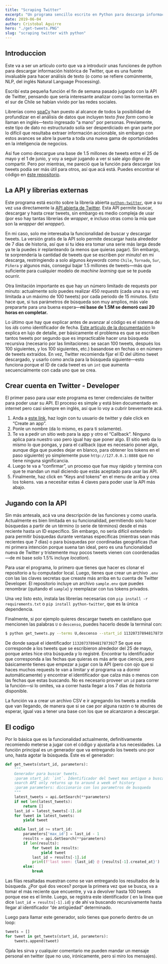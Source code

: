 ```yaml
---
title: "Scraping Twitter"
excerpt: "Un programa sencillo escrito en Python para descarga información histórica de Twitter"
date: 2019-06-04
author: Cristobal Aguirre
hero: "./get-tweets.PNG"
slug: "scraping twitter with python"
---
```


## Introduccion

Este va a ser un articulo corto que va a introducir unas funciones de python para descargar información histórica de Twitter, que es una fuente invaluable para hacer análisis de texto (o como se refiere comúnmente, NLP, del inglés Natural Language Processing).

Escribí esta pequeña función el fin de semana pasado jugando con la API de Twitter, pensando que sería interesante analizar como las tormentas en el sur de Chile se habían vivido por las redes sociales.

Librerías como [spaCy](https://spacy.io) han puesto al alcance de todos la posibilidad de profundizar en el análisis de datos que incluyen texto _free form_ como le llaman en inglés—texto ingresado “a mano” por personas. Previamente, este tipo de dato no estructurado solía ser desperdiciado en gran parte por lo difícil que resultaba extraer información accionable, sin embargo con estos avances se abre la puerta a toda una nueva gama de oportunidades en la inteligencia de negocios.

Así fue como descargue una base de 1.5 millones de tweets entre el 25 de mayo y el 1 de junio, y voy a seguir jugando a ver si sale algo digno de compartir. Pero por mientras, me pareció que la función para descargar los tweets podía ser más útil para otros, así que acá está. Puedes encontrar el código en [éste repositorio](https://github.com/jcaguirre89/twitter-scrape).

## La API y librerias externas

Este programa está escrito sobre la librería abierta [`python-twitter`](https://github.com/bear/python-twitter), que a su vez usa directamente la [API abierta de Twitter](https://developer.twitter.com/en/docs/tweets/search/api-reference/get-search-tweets.html). Esta API permite buscar, descargar y hasta crear tweets, sin embargo es medio compleja de usar (por eso hay tantas librerías de _wrapper_, e incluso otras como la mía que son la _wrapper_ del _wrapper_).

En mi caso, solo me interesaba la funcionalidad de buscar y descargar tweets. La versión gratis de la API solo permite descargar hasta alrededor de 7 días de historia, así que si tu idea era tomar una serie más larga desde ya te la puedes ir replanteando (a menos que quieras pagar). Sin embargo, te sorprendería la cantidad de tweets que se escriben por minuto! en mi descarga, restringiendo a solo algunos _keywords_ como `Chile`, `Tornado`, `Sur`, `Piñera` y algunos más, conseguí bajar 1.5 millones de tweets—más que suficiente para cualquier modelo de _machine learning_ que se te pueda ocurrir.

Otra limitación importante es que hay un número limitado de requests por minuto: actualmente solo puedes realizar 450 _requests_ (cada una a su vez limitada a un máximo de 100 tweets) por cada periodo de 15 minutos. Esto hace que, si tus parámetros de búsqueda son muy amplios, más vale prepararte para una buena espera—**mi base de 1.5M se demoró casi 20 horas en completar.**

Lo último que hay que explicar antes de avanzar al código es el sistema de los _ids_ como identificador de fecha. [Este articulo de la documentación](https://developer.twitter.com/en/docs/tweets/timelines/guides/working-with-timelines.html) lo explica en lujo de detalle, per básicamente el problema es que se escriben tantos tweets por segundo que es impracticable hacer una búsqueda recursiva (necesario por las limitaciones: se sacan 100 tweets, después los 100 siguientes, y los 100 siguientes, etc.) basandose en fechas o en número de tweets extraídos. En vez, Twitter recomienda fijar el ID del último tweet descargado, y usarlo como ancla para la búsqueda siguiente—esto funciona porque el ID de cada tweet es un `int` que aumenta secuencialmente con cada uno que se crea.

## Crear cuenta en Twitter - Developer

El primer paso para usar este programa es tener credenciales de twitter para poder usar su API. El proceso es simple y está bien documentado en internet pero casi siempre en inglés, así que lo voy a cubrir brevemente acá.

1. Anda a [este link](https://developer.twitter.com/en/apps), haz login con tu usuario de twitter y dale click en “Create an app”.
2. Ponle un nombre (da lo mismo, es para ti solamente).
3. Te va a pedir un sitio web para la app y otro el “Callback”. Ninguno aplica para nuestro uso pero igual hay que poner algo. El sitio web da lo mismo lo que pongas, y para el callback (que es necesario poner algo, aunque diga que puedes dejar en blanco, para obtener los tokens en el paso siguiente) yo simplemente puse `http://127.0.0.1:8888` que no tiene ninguna significancia.
4. Luego te va a “confirmar”, un proceso que fue muy rápido y termina con que te mandan un mail diciendo que estás aceptado para usar las API.
5. Finalmente, haz click en “Keys and tokens” en el menu de arriba y crea los tokens. vas a necesitar estas 4 claves para poder usar la API más abajo.

## Jugando con la API

Sin más antesala, acá va una descripción de las funciones y como usarla. Actualmente es bien limitada en su funcionalidad, permitiendo solo hacer búsquedas a partir de un término (o serie de términos) desde el más reciente hasta un ID específico. Sin embargo, no sería difícil extenderlo para permitir búsquedas durante ventanas específicas (mientras sean más recientes que 7 días) o para búsquedas por coordinadas geográficas (fue mi primera intención porque suena tan ideal, pero es una funcionalidad nueva de Twitter y tristemente muy pocos tweets vienen con coordenadas—de mi base solo 1.5% incluye _location_).

Para usar el programa, lo primero que tienes que hacer es clonar el repositorio a tu computador local. Luego, tienes
que crear un archivo `.env` con las las claves secretas que creaste más arriba en tu cuenta de Twitter Developer. El
repositorio incluye un archivo `sample.env` que puedes renombrar (quitando el `sample`) y reemplazar con tus tokens
privados.

Una vez listo esto, instala las librerías necesarias con `pip install -r requirements.txt` o `pip install python-twitter`, que es la única dependencia.

Finalmente, si por ejemplo quieres descargar tweets en castellano que mencionen las palabras `U` o `descenso`, puedes hacerlo desde la terminal con:

```bash
$ python get_tweets.py --terms U,descenso --start_id 1132073789481787392 --lang es
```

De donde saqué el identificador `1132073789481787392`? Se que ese corresponde a los tweets que se escribieron alrededor del 25 de mayo, porque antes hice otra búsqueda y lo registré. Encontrar tu identificador que corresponda a las fechas que quieras es más arte que ciencia, pero básicamente tienes que empezar a jugar con la API (pero con ojo que si haces muchos requests te van a limitar y el programa va a dormir automáticamente) y encontrar el identificador que calza más o menos con las fechas que estas buscando. No es necesario proveer un `id` para correr la función—si lo omites, va a correr hasta llegar a los 7 días de historia disponible.

La función va a crear un archivo CSV e ir agregando los tweets a medida que van llegando, de manera que si se cae por alguna razón o te aburres de esperar, igual vas a tener una base con los que se alcanzaron a descargar.

## El codigo

Por lo básica que es la funcionalidad actualmente, definitivamente recomiendo meterse a jugar con el código y ajustarla a tus necesidades. La función principal es un generador que va entregando los tweets uno por uno, hasta agotar la búsqueda. Éste es el generador:

```python {12-13,19-20}
def get_tweets(start_id, parameters):
    """
    Generador para buscar tweets.
    :param start_id: `int`. Identificador del tweet mas antiguo a buscar
    search API only returns up to around a week of history
    :param parameters: diccionario con los parametros de busqueda
    """
    latest_tweets = api.GetSearch(**parameters)
    if not len(latest_tweets):
        return []
    last_id = latest_tweets[-1].id
    for tweet in latest_tweets:
        yield tweet

    while last_id >= start_id:
        parameters['max_id'] = last_id - 1
        results = api.GetSearch(**parameters)
        if len(results):
            for tweet in results:
                yield tweet
            last_id = results[-1].id
            print(f'last seen: {last_id} @ {results[-1].created_at}')
        else:
            break
```

Las filas resaltadas muestran como se van entregando los resultados de la búsqueda. ¿Por qué dos veces? porque la primera vez que se busca, va a tomar el más reciente que encuentre, y va a devolver hasta 100 tweets porque ese es el limite. Luego, se registra este identificador ( en la línea que dice `last_id = results[-1].id`) y de ahí va buscando recursivamente hasta llegar al identificador “de antigüedad” determinado.

Luego para llamar este generador, solo tienes que ponerlo dentro de un loop:

```python
tweets = []
for tweet in get_tweets(start_id, parameters):
    tweets.append(tweet)
```

Ojala les sirva y cualquier comentario me pueden mandar un mensaje personal en twitter (que no uso, irónicamente, pero si miro los mensajes).
